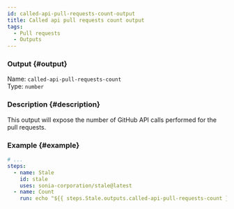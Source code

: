 ```yaml
---
id: called-api-pull-requests-count-output
title: Called api pull requests count output
tags:
  - Pull requests
  - Outputs
---
```


### Output {#output}

Name: `called-api-pull-requests-count`  
Type: `number`

### Description {#description}

This output will expose the number of GitHub API calls performed for the pull requests.

### Example {#example}

```yml {6}
# ...
steps:
  - name: Stale
    id: stale
    uses: sonia-corporation/stale@latest
  - name: Count
    run: echo "${{ steps.Stale.outputs.called-api-pull-requests-count }}"
```
